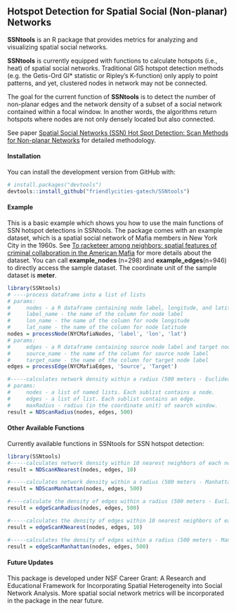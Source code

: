 ## Hotspot Detection for Spatial Social (Non-planar) Networks 

**SSNtools** is an R package that provides metrics for analyzing and visualizing spatial social networks. 

**SSNtools** is currently equipped with functions to calculate hotspots (i.e., heat) of spatial social networks. Traditional GIS hotspot detection methods (e.g. the Getis-Ord GI* statistic or Ripley’s K-function) only apply to point patterns, and yet, clustered nodes in network may not be connected. 

The goal for the current function of **SSNtools** is to detect the number of non-planar edges and the network density of a subset of a social network contained within a focal window. In another words, the algorithms return hotspots where nodes are not only densely located but also connected. 

See paper [Spatial Social Networks (SSN) Hot Spot Detection: Scan Methods for Non-planar Networks](https://arxiv.org/pdf/2011.07702.pdf) for detailed methodology. 

#### Installation

You can install the development version from GitHub with:

``` r
# install.packages("devtools")
devtools::install_github("friendlycities-gatech/SSNtools")
```
#### Example

This is a basic example which shows you how to use the main functions of SSN hotspot detections in SSNtools. The package comes with an example dataset, which is a spatial social network of Mafia members in New York City in the 1960s. See [To racketeer among neighbors: spatial features of criminal collaboration in the American Mafia](https://drive.google.com/file/d/1guVURnryYUyXaJ3A7SoMFMpkv7CUx6He/view) for more details about the dataset. You can call **example_nodes** (n=298) and **example_edges**(n=946) to directly access the sample dataset. The coordinate unit of the sample dataset is **meter**. 

```r
library(SSNtools)
# ----process dataframe into a list of lists 
# params:
#     nodes - a R dataframe containing node label, longitude, and latitude
#     label_name - the name of the column for node label
#     lon_name - the name of the column for node longitude 
#     lat_name - the name of the column for node latitude
nodes = processNode(NYCMafiaNodes, 'label', 'lon', 'lat')
# params:
#     edges - a R dataframe containing source node label and target node label
#     source_name - the name of the column for source node label
#     target_name - the name of the column for target node label
edges = processEdge(NYCMafiaEdges, 'Source', 'Target')

#-----calculates network density within a radius (500 meters - Euclidean distance) of each node in a network
# params:
#     nodes - a list of named lists. Each sublist contains a node.
#     edges - a list of list. Each sublist contains an edge.
#     maxRadius - radius (in the coordinate unit) of search window. 
result = NDScanRadius(nodes, edges, 500)
```

#### Other Available Functions 
Currently available functions in SSNtools for SSN hotspot detection:
```r
library(SSNtools)
#-----calculates network density within 10 nearest neighbors of each node in a network
result = NDScanKNearest(nodes, edges, 10)

#-----calculates network density within a radius (500 meters - Manhattan distance) of each node in a network
result = NDScanManhattan(nodes, edges, 500)

#----calculate the density of edges within a radius (500 meters - Euclidean distance) of every node in a graph
result = edgeScanRadius(nodes, edges, 500)

#-----calculates the density of edges within 10 nearest neighbors of each node in a network
result = edgeScanKNearest(nodes, edges, 10)

#-----calculates the density of edges within a radius (500 meters - Manhattan distance) of each node in a network
result = edgeScanManhattan(nodes, edges, 500)
```


#### Future Updates 
This package is developed under NSF Career Grant: A Research and Educational Framework for Incorporating Spatial Heterogeneity into Social Network Analysis. More spatial social network metrics will be incorporated in the package in the near future.  